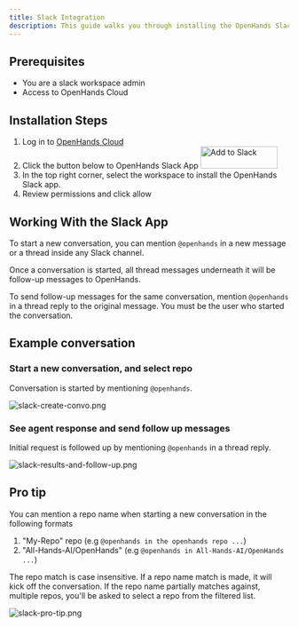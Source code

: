 ```yaml
---
title: Slack Integration
description: This guide walks you through installing the OpenHands Slack app.
---
```


## Prerequisites

- You are a slack workspace admin
- Access to OpenHands Cloud

## Installation Steps

1. Log in to [OpenHands Cloud](https://app.all-hands.dev)
2. Click the button below to OpenHands Slack App <a target="_blank" href="https://slack.com/oauth/v2/authorize?client_id=7477886716822.8729519890534&scope=app_mentions:read,chat:write,users:read,channels:history,groups:history,mpim:history,im:history&user_scope=channels:history,groups:history,im:history,mpim:history"><img alt="Add to Slack" height="40" width="139" src="https://platform.slack-edge.com/img/add_to_slack.png" srcSet="https://platform.slack-edge.com/img/add_to_slack.png 1x, https://platform.slack-edge.com/img/add_to_slack@2x.png 2x" /></a>
3. In the top right corner, select the workspace to install the OpenHands Slack app.
4. Review permissions and click allow

## Working With the Slack App

To start a new conversation, you can mention `@openhands` in a new message or a thread inside any Slack channel.

Once a conversation is started, all thread messages underneath it will be follow-up messages to OpenHands.

To send follow-up messages for the same conversation, mention `@openhands` in a thread reply to the original message. You must be the user who started the conversation.

## Example conversation

### Start a new conversation, and select repo

Conversation is started by mentioning `@openhands`.

![slack-create-convo.png](/static/img/slack-create-convo.png)

### See agent response and send follow up messages

Initial request is followed up by mentioning `@openhands` in a thread reply.

![slack-results-and-follow-up.png](/static/img/slack-results-and-follow-up.png)

## Pro tip

You can mention a repo name when starting a new conversation in the following formats

1. "My-Repo" repo (e.g `@openhands in the openhands repo ...`)
2. "All-Hands-AI/OpenHands" (e.g `@openhands in All-Hands-AI/OpenHands ...`)

The repo match is case insensitive. If a repo name match is made, it will kick off the conversation.
If the repo name partially matches against, multiple repos, you'll be asked to select a repo from the filtered list.

![slack-pro-tip.png](/static/img/slack-pro-tip.png)
